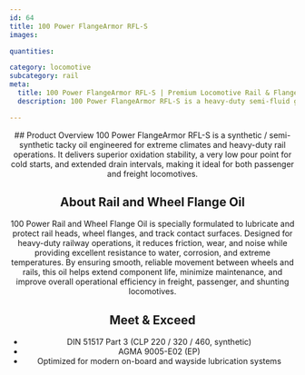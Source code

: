 ```yaml
---
id: 64
title: 100 Power FlangeArmor RFL-S
images:

quantities:

category: locomotive
subcategory: rail
meta:
  title: 100 Power FlangeArmor RFL-S | Premium Locomotive Rail & Flange Grease
  description: 100 Power FlangeArmor RFL-S is a heavy-duty semi-fluid grease reinforced with Graphite/MoS₂ for locomotive rail flanges and track contact points. It offers superior adhesion, wear protection, and long-lasting lubrication for heavy-haul, sharp-curve, and high-load rail operations. Compliant with DIN 51825 KP1N-20 and ASTM D4950 GC-LB for reliable performance in freight, passenger, and shunting locomotives.

---
```


<Header>
  ## Product Overview
100 Power FlangeArmor RFL-S is a synthetic / semi-synthetic tacky oil engineered for extreme climates and heavy-duty rail operations. It delivers superior oxidation stability, a very low pour point for cold starts, and extended drain intervals, making it ideal for both passenger and freight locomotives.

  ## About Rail and Wheel Flange Oil
  100 Power Rail and Wheel Flange Oil is specially formulated to lubricate and protect rail heads, wheel flanges, and track contact surfaces. Designed for heavy-duty railway operations, it reduces friction, wear, and noise while providing excellent resistance to water, corrosion, and extreme temperatures. By ensuring smooth, reliable movement between wheels and rails, this oil helps extend component life, minimize maintenance, and improve overall operational efficiency in freight, passenger, and shunting locomotives.

  ## Meet & Exceed
- DIN 51517 Part 3 (CLP 220 /  320 / 460, synthetic)
- AGMA 9005-E02 (EP)
- Optimized for modern on-board and wayside lubrication systems

</Header>
